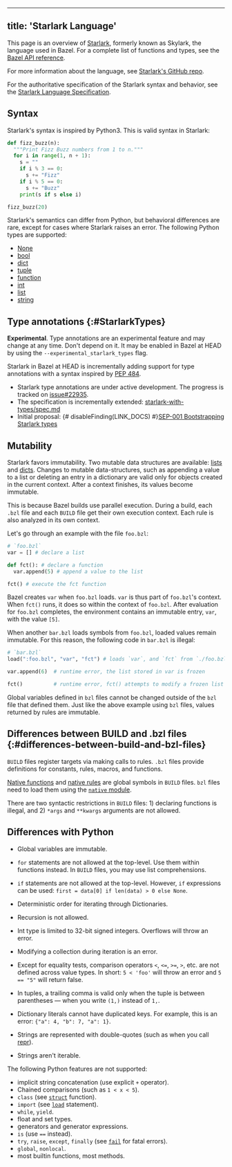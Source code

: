 
---
title: 'Starlark Language'
---



<!-- [TOC] -->

This page is an overview of [Starlark](https://github.com/bazelbuild/starlark),
formerly known as Skylark, the language used in Bazel. For a complete list of
functions and types, see the [Bazel API reference](/rules/lib/overview).

For more information about the language, see [Starlark's GitHub repo](https://github.com/bazelbuild/starlark/).

For the authoritative specification of the Starlark syntax and
behavior, see the [Starlark Language Specification](https://github.com/bazelbuild/starlark/blob/master/spec.md).

## Syntax

Starlark's syntax is inspired by Python3. This is valid syntax in Starlark:

```python
def fizz_buzz(n):
  """Print Fizz Buzz numbers from 1 to n."""
  for i in range(1, n + 1):
    s = ""
    if i % 3 == 0:
      s += "Fizz"
    if i % 5 == 0:
      s += "Buzz"
    print(s if s else i)

fizz_buzz(20)
```

Starlark's semantics can differ from Python, but behavioral differences are
rare, except for cases where Starlark raises an error. The following Python
types are supported:

* [None](lib/globals#None)
* [bool](lib/bool)
* [dict](lib/dict)
* [tuple](lib/tuple)
* [function](lib/function)
* [int](lib/int)
* [list](lib/list)
* [string](lib/string)

## Type annotations {:#StarlarkTypes}

**Experimental**. Type annotations are an experimental feature and may change
at any time. Don't depend on it. It may be enabled in Bazel at HEAD
by using the `--experimental_starlark_types` flag.

Starlark in Bazel at HEAD is incrementally adding support for type annotations
with a syntax inspired by [PEP 484](https://peps.python.org/pep-0484/).

- Starlark type annotations are under active development. The progress is
  tracked on [issue#22935](https://github.com/bazelbuild/bazel/issues/22935).
- The specification is incrementally extended: [starlark-with-types/spec.md](https://github.com/bazelbuild/starlark/blob/starlark-with-types/spec.md)
- Initial proposal: {# disableFinding(LINK_DOCS) #}[SEP-001 Bootstrapping Starlark types](https://docs.google.com/document/d/1Sid7EAbBd_w_T7D94Li_f_bK3zMTztFbzIMvcpzo1wY/edit?tab=t.0#heading=h.5mcn15i0e1ch)

## Mutability

Starlark favors immutability. Two mutable data structures are available:
[lists](lib/list) and [dicts](lib/dict). Changes to mutable
data-structures, such as appending a value to a list or deleting an entry in a
dictionary are valid only for objects created in the current context. After a
context finishes, its values become immutable.

This is because Bazel builds use parallel execution. During a build, each `.bzl`
file and each `BUILD` file get their own execution context. Each rule is also
analyzed in its own context.

Let's go through an example with the file `foo.bzl`:

```python
# `foo.bzl`
var = [] # declare a list

def fct(): # declare a function
  var.append(5) # append a value to the list

fct() # execute the fct function
```

Bazel creates `var` when `foo.bzl` loads. `var` is thus part of `foo.bzl`'s
context. When `fct()` runs, it does so within the context of `foo.bzl`. After
evaluation for `foo.bzl` completes, the environment contains an immutable entry,
`var`, with the value `[5]`.

When another `bar.bzl` loads symbols from `foo.bzl`, loaded values remain
immutable. For this reason, the following code in `bar.bzl` is illegal:

```python
# `bar.bzl`
load(":foo.bzl", "var", "fct") # loads `var`, and `fct` from `./foo.bzl`

var.append(6)  # runtime error, the list stored in var is frozen

fct()          # runtime error, fct() attempts to modify a frozen list
```

Global variables defined in `bzl` files cannot be changed outside of the
`bzl` file that defined them. Just like the above example using `bzl` files,
values returned by rules are immutable.

## Differences between BUILD and .bzl files {:#differences-between-build-and-bzl-files}

`BUILD` files register targets via making calls to rules. `.bzl` files provide
definitions for constants, rules, macros, and functions.

[Native functions](/reference/be/functions) and [native rules](
/reference/be/overview#language-specific-native-rules) are global symbols in
`BUILD` files. `bzl` files need to load them using the [`native` module](
/rules/lib/toplevel/native).

There are two syntactic restrictions in `BUILD` files: 1) declaring functions is
illegal, and 2) `*args` and `**kwargs` arguments are not allowed.

## Differences with Python

* Global variables are immutable.

* `for` statements are not allowed at the top-level. Use them within functions
  instead. In `BUILD` files, you may use list comprehensions.

* `if` statements are not allowed at the top-level. However, `if` expressions
  can be used: `first = data[0] if len(data) > 0 else None`.

* Deterministic order for iterating through Dictionaries.

* Recursion is not allowed.

* Int type is limited to 32-bit signed integers. Overflows will throw an error.

* Modifying a collection during iteration is an error.

* Except for equality tests, comparison operators `<`, `<=`, `>=`, `>`, etc. are
not defined across value types. In short: `5 < 'foo'` will throw an error and
`5 == "5"` will return false.

* In tuples, a trailing comma is valid only when the tuple is between
  parentheses — when you write `(1,)` instead of `1,`.

* Dictionary literals cannot have duplicated keys. For example, this is an
  error: `{"a": 4, "b": 7, "a": 1}`.

* Strings are represented with double-quotes (such as when you call
  [repr](lib/globals#repr)).

* Strings aren't iterable.

The following Python features are not supported:

* implicit string concatenation (use explicit `+` operator).
* Chained comparisons (such as `1 < x < 5`).
* `class` (see [`struct`](lib/struct#struct) function).
* `import` (see [`load`](/extending/concepts#loading-an-extension) statement).
* `while`, `yield`.
* float and set types.
* generators and generator expressions.
* `is` (use `==` instead).
* `try`, `raise`, `except`, `finally` (see [`fail`](lib/globals#fail) for fatal errors).
* `global`, `nonlocal`.
* most builtin functions, most methods.
